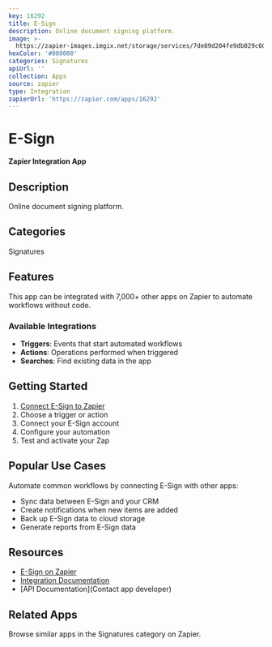 ```yaml
---
key: 16292
title: E-Sign
description: Online document signing platform.
image: >-
  https://zapier-images.imgix.net/storage/services/7de89d204fe9db029c6022b2a5a89a30.png?auto=format%2Ccompress&ixlib=python-3.0.0&q=50
hexColor: '#000000'
categories: Signatures
apiUrl: ''
collection: Apps
source: zapier
type: Integration
zapierUrl: 'https://zapier.com/apps/16292'
---
```

# E-Sign

**Zapier Integration App**

## Description

Online document signing platform.

## Categories

Signatures

## Features

This app can be integrated with 7,000+ other apps on Zapier to automate workflows without code.

### Available Integrations

- **Triggers**: Events that start automated workflows
- **Actions**: Operations performed when triggered
- **Searches**: Find existing data in the app

## Getting Started

1. [Connect E-Sign to Zapier](https://zapier.com/apps/16292)
2. Choose a trigger or action
3. Connect your E-Sign account
4. Configure your automation
5. Test and activate your Zap

## Popular Use Cases

Automate common workflows by connecting E-Sign with other apps:

- Sync data between E-Sign and your CRM
- Create notifications when new items are added
- Back up E-Sign data to cloud storage
- Generate reports from E-Sign data

## Resources

- [E-Sign on Zapier](https://zapier.com/apps/16292)
- [Integration Documentation](https://zapier.com/apps/16292/integrations)
- [API Documentation](Contact app developer)

## Related Apps

Browse similar apps in the Signatures category on Zapier.
